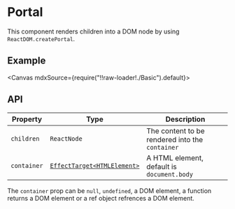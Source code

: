 
<Meta title="Others/Portal" />

# Portal

This component renders children into a DOM node by using `ReactDOM.createPortal`.

## Example

<Canvas mdxSource={require("!!raw-loader!./Basic").default}>
  <Story id="examples-portal--basic" />
</Canvas>

## API

| Property    | Type                                                                                        | Description                                     |
| ----------- | ------------------------------------------------------------------------------------------- | ----------------------------------------------- |
| `children`  | `ReactNode`                                                                                 | The content to be rendered into the `container` |
| `container` | [`EffectTarget<HTMLElement>`](https://lilibraries.github.io/utils/types#effecttarget-react) | A HTML element, default is `document.body`      |

The `container` prop can be `null`, `undefined`, a DOM element, a function returns a DOM element or a ref object refrences a DOM element.
